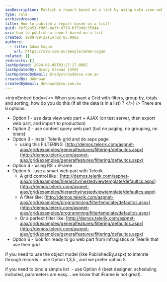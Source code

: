 ```yaml
---
seoDescription: Publish a report based on a list by using data view web part + AJAX or install Telerik grid and do aspx page with filtering, grouping, totals, and sorting.
type: rule
archivedreason:
title: How to publish a report based on a list?
guid: 06f92453-fdd3-4a3f-8770-bf79d6c35944
uri: how-to-publish-a-report-based-on-a-list
created: 2009-09-22T14:02:05.000Z
authors:
  - title: Adam Cogan
    url: https://ssw.com.au/people/adam-cogan
related: []
redirects: []
lastUpdated: 2024-06-08T03:27:17.000Z
lastUpdatedBy: Brady Stroud [SSW]
lastUpdatedByEmail: bradystroud@ssw.com.au
createdBy: Unknown
createdByEmail: Unknown@ssw.com.au
---
```


<introEmbed
  body={<>
When you want a Grid with filters, group by, totals and sorting, how do you do this (if all the data is in a list) ?
  </>}
/>
There are 6 options:

- Option 1 - use data view web part + AJAX (on test server, then export web part, and import to production)
- Option 2 - use content query web part (but no paging, no grouping, no totals)
- Option 3 - install Telerik grid and do aspx page
  - using this FILTERING  [http://demos.telerik.com/aspnet-ajax/grid/examples/generalfeatures/filtering/defaultcs.aspx](http://demos.telerik.com/aspnet-ajax/grid/examples/generalfeatures/filtering/defaultcs.aspx)
- Option 4 - using RS + iFrame
- Option 5 - use a smart web part with Telerik
  - A grid control like : [http://demos.telerik.com/aspnet-ajax/grid/examples/hierarchy/nestedviewtemplate/defaultcs.aspx](http://demos.telerik.com/aspnet-ajax/grid/examples/hierarchy/nestedviewtemplate/defaultcs.aspx)
  - A filter like: [http://demos.telerik.com/aspnet-ajax/grid/examples/programming/filtertemplate/defaultcs.aspx](http://demos.telerik.com/aspnet-ajax/grid/examples/programming/filtertemplate/defaultcs.aspx)
  - Or a perfect filter like: [http://demos.telerik.com/aspnet-ajax/grid/examples/generalfeatures/filtering/defaultcs.aspx](http://demos.telerik.com/aspnet-ajax/grid/examples/generalfeatures/filtering/defaultcs.aspx)
- Option 6 - look for ready to go web part from Infragistics or Telerik that use their grid

if you need to use the object model (like PublishedBy.aspx) to interate through records - use Option 1,3,5 , and we prefer option 5.

if you need to bind a simple list  - use Option 4 (best designer, scheduling included, parameters are easy... we know that iFrame is not great).
